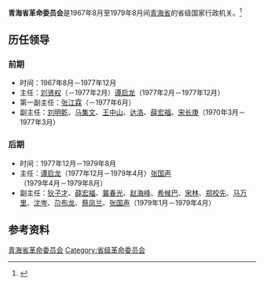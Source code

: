 '''青海省革命委员会'''是1967年8月至1979年8月间[[青海省|青海省]]的省级国家行政机关。<ref>{{Cite book|title=中华人民共和国职官志|author=何虎生, 李耀东, 向常福主编|publisher=中国社会出版社|year=2003|isbn=9787800883934|location=北京|pages=}}</ref>

== 历任领导 ==
=== 前期 ===
* 时间：1967年8月－1977年12月
* 主任：[[刘贤权|刘贤权]]（－1977年2月）{{to}}[[谭启龙|谭启龙]]（1977年2月－1977年12月）
* 第一副主任：[[张江霖|张江霖]]（－1977年6月）
* 副主任：[[刘明乾|刘明乾]]、[[马集文|马集文]]、[[王中山|王中山]]、[[达洛|达洛]]、[[薛宏福|薛宏福]]、[[宋长庚|宋长庚]]（1970年3月－1977年3月）

=== 后期 ===
* 时间：1977年12月－1979年8月
* 主任：[[谭启龙|谭启龙]]（1977年12月－1979年4月）{{to}}[[张国声|张国声]]（1979年4月－1979年8月）
* 副主任：[[狄子才|狄子才]]、[[薛宏福|薛宏福]]、[[冀春光|冀春光]]、[[赵海峰|赵海峰]]、[[希候巴|希候巴]]、[[宋林_(1917年)|宋林]]、[[郑校先|郑校先]]、[[马万里|马万里]]、[[沈岑|沈岑]]、[[尕布龙|尕布龙]]、[[蔡凤兰|蔡凤兰]]、[[张国声|张国声]]（1979年1月－1979年4月）

== 参考资料 ==
{{reflist}}

{{青海行政长官}}

[[Category:青海省革命委员会|]]
[[Category:省级革命委员会|Category:省级革命委员会]]